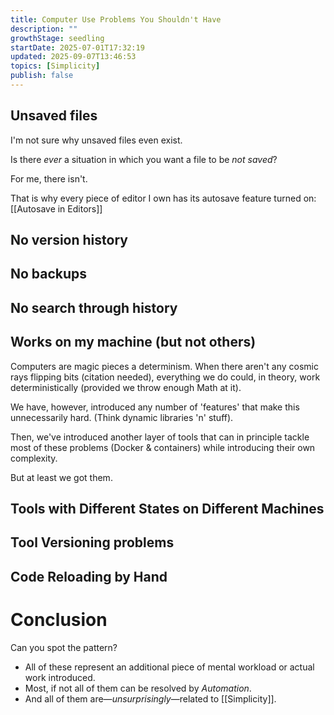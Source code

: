 ```yaml
---
title: Computer Use Problems You Shouldn't Have
description: ""
growthStage: seedling
startDate: 2025-07-01T17:32:19
updated: 2025-09-07T13:46:53
topics: [Simplicity]
publish: false
---
```


## Unsaved files

I'm not sure why unsaved files even exist.

Is there _ever_ a situation in which you want a file to be _not saved_?

For me, there isn't.

That is why every piece of editor I own has its autosave feature turned on: [[Autosave in Editors]]

## No version history

## No backups

## No search through history

## Works on my machine (but not others)

Computers are magic pieces a determinism. When there aren't any cosmic rays flipping bits (citation needed), everything we do could, in theory, work deterministically (provided we throw enough Math at it).

We have, however, introduced any number of 'features' that make this unnecessarily hard. (Think dynamic libraries 'n' stuff).

Then, we've introduced another layer of tools that can in principle tackle most of these problems (Docker & containers) while introducing their own complexity.

But at least we got them.

## Tools with Different States on Different Machines

## Tool Versioning problems

## Code Reloading by Hand


# Conclusion

Can you spot the pattern?

- All of these represent an additional piece of mental workload or actual work introduced.
- Most, if not all of them can be resolved by _Automation_.
- And all of them are—_unsurprisingly_—related to [[Simplicity]].

